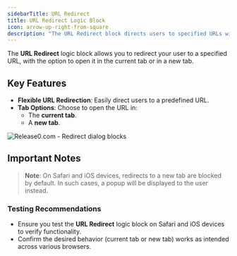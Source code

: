 ```yaml
---
sidebarTitle: URL Redirect
title: URL Redirect Logic Block
icon: arrow-up-right-from-square
description: "The URL Redirect block directs users to specified URLs with options for opening in the current or new tab, ensuring seamless navigation."
---
```

The **URL Redirect** logic block allows you to redirect your user to a specified URL, with the option to open it in the current tab or in a new tab.

## Key Features
- **Flexible URL Redirection**: Easily direct users to a predefined URL.
- **Tab Options**: Choose to open the URL in:
  - The **current tab**.
  - A **new tab**.

<Frame style={{ maxWidth: '600px' }}>
  <img src="/images/blocks/logic/redirect.png" alt="Release0.com - Redirect dialog blocks" />
</Frame>

## Important Notes
> **Note**: On Safari and iOS devices, redirects to a new tab are blocked by default. In such cases, a popup will be displayed to the user instead. 

### Testing Recommendations
- Ensure you test the **URL Redirect** logic block on Safari and iOS devices to verify functionality.
- Confirm the desired behavior (current tab or new tab) works as intended across various browsers.